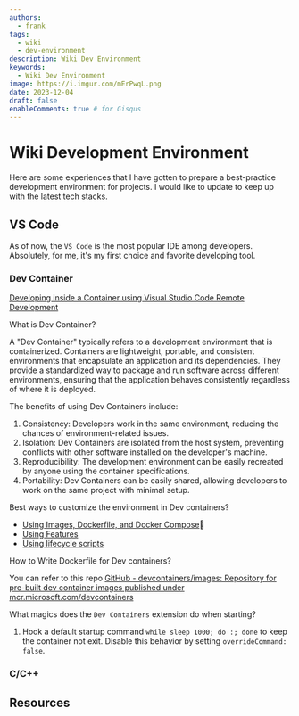 ```yaml
---
authors:
  - frank
tags:
  - wiki
  - dev-environment
description: Wiki Dev Environment
keywords:
  - Wiki Dev Environment
image: https://i.imgur.com/mErPwqL.png
date: 2023-12-04
draft: false
enableComments: true # for Gisqus
---
```


# Wiki Development Environment

Here are some experiences that I have gotten to prepare a best-practice development environment for projects. I would like to update to keep up with the latest tech stacks.

## VS Code

As of now, the `VS Code` is the most popular IDE among developers. Absolutely, for me, it's my first choice and favorite developing tool.

### Dev Container

[Developing inside a Container using Visual Studio Code Remote Development](https://code.visualstudio.com/docs/devcontainers/containers)

What is Dev Container?

A "Dev Container" typically refers to a development environment that is containerized. Containers are lightweight, portable, and consistent environments that encapsulate an application and its dependencies. They provide a standardized way to package and run software across different environments, ensuring that the application behaves consistently regardless of where it is deployed.

The benefits of using Dev Containers include:

1. Consistency: Developers work in the same environment, reducing the chances of environment-related issues.
2. Isolation: Dev Containers are isolated from the host system, preventing conflicts with other software installed on the developer's machine.
3. Reproducibility: The development environment can be easily recreated by anyone using the container specifications.
4. Portability: Dev Containers can be easily shared, allowing developers to work on the same project with minimal setup.

Best ways to customize the environment in Dev containers?

- [Using Images, Dockerfile, and Docker Compose](https://containers.dev/guide/dockerfile):love_you_gesture:
- [Using Features](https://containers.dev/features)
- [Using lifecycle scripts](https://containers.dev/implementors/json_reference/#lifecycle-scripts)

How to Write Dockerfile for Dev containers?

You can refer to this repo [GitHub - devcontainers/images: Repository for pre-built dev container images published under mcr.microsoft.com/devcontainers](https://github.com/devcontainers/images)


What magics does the `Dev Containers` extension do when starting?

1. Hook a default startup command `while sleep 1000; do :; done` to keep the container not exit. Disable this behavior by setting `overrideCommand: false`.

### C/C++


<!--truncate-->

## Resources
